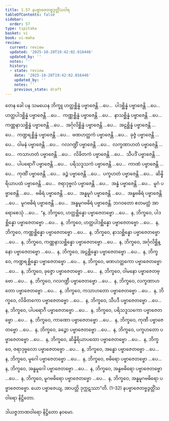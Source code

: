 ```yaml
---
title: 1.57 နပဗ္ဗာဇေတဗ္ဗဒွတ္တိံသဝါရ
tableOfContents: false
sidebar:
  order: 57
type: tipitaka
basket: vi
book: vi-maha
review:
  current: review
  updated: '2025-10-20T19:42:02.016446'
  updated_by: ''
  notes: ''
  history:
  - state: review
    date: '2025-10-20T19:42:02.016446'
    updated_by: ''
    notes: ''
    previous_state: draft
---
```



<DynamicBreadcrumb />


<ReviewStatus review={frontmatter.review} showDetails={true} />

<HypothesisAnnotation frontmatter={frontmatter} />

<Division number="119" book="vi-maha" e="ch" v="3" p="126">

<Paragraph number="502" book="vi-maha">
တေန ခေါ ပန သမယေန ဘိက္ခူ ဟတ္ထစ္ဆိန္နံ ပဗ္ဗာဇေန္တိ …ပေ…  ပါဒစ္ဆိန္နံ ပဗ္ဗာဇေန္တိ …ပေ…  ဟတ္ထပါဒစ္ဆိန္နံ ပဗ္ဗာဇေန္တိ …ပေ…  ကဏ္ဏစ္ဆိန္နံ ပဗ္ဗာဇေန္တိ …ပေ…  နာသစ္ဆိန္နံ ပဗ္ဗာဇေန္တိ …ပေ…  ကဏ္ဏနာသစ္ဆိန္နံ ပဗ္ဗာဇေန္တိ …ပေ…  အင်္ဂုလိစ္ဆိန္နံ ပဗ္ဗာဇေန္တိ …ပေ…  အဠစ္ဆိန္နံ ပဗ္ဗာဇေန္တိ …ပေ…  ကဏ္ဍရစ္ဆိန္နံ ပဗ္ဗာဇေန္တိ …ပေ…  ဖဏဟတ္ထကံ ပဗ္ဗာဇေန္တိ …ပေ…  ခုဇ္ဇံ ပဗ္ဗာဇေန္တိ …ပေ…  ဝါမနံ ပဗ္ဗာဇေန္တိ …ပေ…  ဂလဂဏ္ဍိံ ပဗ္ဗာဇေန္တိ …ပေ…  လက္ခဏာဟတံ ပဗ္ဗာဇေန္တိ …ပေ…  ကသာဟတံ ပဗ္ဗာဇေန္တိ …ပေ…  လိခိတကံ ပဗ္ဗာဇေန္တိ …ပေ…  သီပဒိံ ပဗ္ဗာဇေန္တိ …ပေ…  ပါပရောဂိံ ပဗ္ဗာဇေန္တိ …ပေ…  ပရိသဒူသကံ ပဗ္ဗာဇေန္တိ …ပေ…  ကာဏံ ပဗ္ဗာဇေန္တိ …ပေ…  ကုဏိံ ပဗ္ဗာဇေန္တိ …ပေ…  ခဉ္ဇံ ပဗ္ဗာဇေန္တိ …ပေ…  ပက္ခဟတံ ပဗ္ဗာဇေန္တိ …ပေ…  ဆိန္နိရိယာပထံ ပဗ္ဗာဇေန္တိ …ပေ…  ဇရာဒုဗ္ဗလံ ပဗ္ဗာဇေန္တိ …ပေ…  အန္ဓံ ပဗ္ဗာဇေန္တိ …ပေ…  မူဂံ ပဗ္ဗာဇေန္တိ …ပေ…  ဗဓိရံ ပဗ္ဗာဇေန္တိ …ပေ…  အန္ဓမူဂံ ပဗ္ဗာဇေန္တိ …ပေ…  အန္ဓဗဓိရံ ပဗ္ဗာဇေန္တိ …ပေ…  မူဂဗဓိရံ ပဗ္ဗာဇေန္တိ …ပေ…  အန္ဓမူဂဗဓိရံ ပဗ္ဗာဇေန္တိ. ဘဂဝတော ဧတမတ္ထံ အာရောစေသုံ …ပေ…  “န, ဘိက္ခဝေ, ဟတ္ထစ္ဆိန္နော ပဗ္ဗာဇေတဗ္ဗော …ပေ…  န, ဘိက္ခဝေ, ပါဒစ္ဆိန္နော ပဗ္ဗာဇေတဗ္ဗော …ပေ…  န, ဘိက္ခဝေ, ဟတ္ထပါဒစ္ဆိန္နော ပဗ္ဗာဇေတဗ္ဗော …ပေ…  န, ဘိက္ခဝေ, ကဏ္ဏစ္ဆိန္နော ပဗ္ဗာဇေတဗ္ဗော …ပေ…  န, ဘိက္ခဝေ, နာသစ္ဆိန္နော ပဗ္ဗာဇေတဗ္ဗော …ပေ…  န, ဘိက္ခဝေ, ကဏ္ဏနာသစ္ဆိန္နော ပဗ္ဗာဇေတဗ္ဗော …ပေ…  န, ဘိက္ခဝေ, အင်္ဂုလိစ္ဆိန္နော ပဗ္ဗာဇေတဗ္ဗော …ပေ…  န, ဘိက္ခဝေ, အဠစ္ဆိန္နော ပဗ္ဗာဇေတဗ္ဗော …ပေ…  န, ဘိက္ခဝေ, ကဏ္ဍရစ္ဆိန္နော ပဗ္ဗာဇေတဗ္ဗော …ပေ…  န, ဘိက္ခဝေ, ဖဏဟတ္ထကော ပဗ္ဗာဇေတဗ္ဗော …ပေ…  န, ဘိက္ခဝေ, ခုဇ္ဇော ပဗ္ဗာဇေတဗ္ဗော …ပေ…  န, ဘိက္ခဝေ, ဝါမနော ပဗ္ဗာဇေတဗ္ဗော …ပေ…  န, ဘိက္ခဝေ, ဂလဂဏ္ဍီ ပဗ္ဗာဇေတဗ္ဗော …ပေ…  န, ဘိက္ခဝေ, လက္ခဏာဟတော ပဗ္ဗာဇေတဗ္ဗော …ပေ…  န, ဘိက္ခဝေ, ကသာဟတော ပဗ္ဗာဇေတဗ္ဗော …ပေ…  န, ဘိက္ခဝေ, လိခိတကော ပဗ္ဗာဇေတဗ္ဗော …ပေ…  န, ဘိက္ခဝေ, သီပဒီ ပဗ္ဗာဇေတဗ္ဗော …ပေ…  န, ဘိက္ခဝေ, ပါပရောဂီ ပဗ္ဗာဇေတဗ္ဗော …ပေ…  န, ဘိက္ခဝေ, ပရိသဒူသကော ပဗ္ဗာဇေတဗ္ဗော …ပေ…  န, ဘိက္ခဝေ, ကာဏော ပဗ္ဗာဇေတဗ္ဗော …ပေ…  န, ဘိက္ခဝေ, ကုဏီ ပဗ္ဗာဇေတဗ္ဗော …ပေ…  န, ဘိက္ခဝေ, ခဉ္ဇော ပဗ္ဗာဇေတဗ္ဗော …ပေ…  န, ဘိက္ခဝေ, ပက္ခဟတော ပဗ္ဗာဇေတဗ္ဗော …ပေ…  န, ဘိက္ခဝေ, ဆိန္နိရိယာပထော ပဗ္ဗာဇေတဗ္ဗော …ပေ…  န, ဘိက္ခဝေ, ဇရာဒုဗ္ဗလော ပဗ္ဗာဇေတဗ္ဗော …ပေ…  န, ဘိက္ခဝေ, အန္ဓော ပဗ္ဗာဇေတဗ္ဗော …ပေ…  န, ဘိက္ခဝေ, မူဂေါ ပဗ္ဗာဇေတဗ္ဗော …ပေ…  န, ဘိက္ခဝေ, ဗဓိရော ပဗ္ဗာဇေတဗ္ဗော …ပေ…  န, ဘိက္ခဝေ, အန္ဓမူဂေါ ပဗ္ဗာဇေတဗ္ဗော …ပေ…  န, ဘိက္ခဝေ, အန္ဓဗဓိရော ပဗ္ဗာဇေတဗ္ဗော …ပေ…  န, ဘိက္ခဝေ, မူဂဗဓိရော ပဗ္ဗာဇေတဗ္ဗော …ပေ…  န, ဘိက္ခဝေ, အန္ဓမူဂဗဓိရော ပဗ္ဗာဇေတဗ္ဗော. ယော ပဗ္ဗာဇေယျ, အာပတ္တိ ဒုက္ကဋဿာ”တိ. (1–32)

</Paragraph>
</Division>

<Paragraph number="503" type="center" book="vi-maha">
နပဗ္ဗာဇေတဗ္ဗဒွတ္တိံသဝါရော နိဋ္ဌိတော.

  
ဒါယဇ္ဇဘာဏဝါရော နိဋ္ဌိတော နဝမော.
</Paragraph>